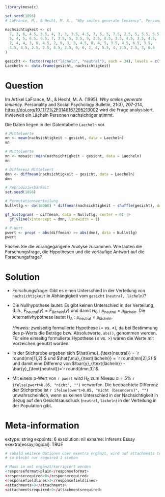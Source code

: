 ```r
library(mosaic)
```


```r
set.seed(1896)
# LaFrance, M., & Hecht, M. A., "Why smiles generate leniency", Personality and Social Psychology Bulletin, 21, 1995, 207-214.

nachsichtigkeit <- c(
  7, 3, 6, 4.5, 3.5, 4, 3, 3, 3.5, 4.5, 7, 5, 5, 7.5, 2.5, 5, 5.5, 5.5, 
  5, 4, 5, 6.5, 6.5, 7, 3.5, 5, 3.5, 9, 2.5, 8.5, 3.5, 4.5, 3.5, 4.5, 
  2, 4, 4, 3, 6, 4.5, 2, 6, 3, 3, 4.5, 8, 4, 5, 3.5, 4.5, 6.5, 3.5, 
  4.5, 4.5, 2.5, 2.5, 4.5, 2.5, 6, 6, 2, 4, 5.5, 4, 2.5, 2.5, 3, 6.5
)

gesicht <- factor(rep(c("lächeln", "neutral"), each = 34), levels = c("neutral", "lächeln"))
Laecheln <- data.frame(gesicht, nachsichtigkeit)
```


Question
========

Im Artikel LaFrance, M., & Hecht, M. A. (1995). *Why smiles generate leniency*. Personality and Social Psychology Bulletin, 21(3), 207-214, [https://doi.org/10.1177%2F0146167295213002](https://doi.org/10.1177%2F0146167295213002) wird die Frage analysisiert, inwieweit ein Lächeln Personen nachsichtiger stimmt.

Die Daten liegen in der Datentabelle `Laecheln` vor.

```r
# Mittelwerte
mn <- mean(nachsichtigkeit ~ gesicht, data = Laecheln)
mn
```

```r
# Mittelwerte
mn <- mosaic::mean(nachsichtigkeit ~ gesicht, data = Laecheln)
mn
```

```r
# Differenz Mittelwert
dmn <- diffmean(nachsichtigkeit ~ gesicht, data = Laecheln)
dmn 

# Reproduzierbarkeit
set.seed(1896)

# Permutationsverteilung
Nullvtlg <- do(10000) * diffmean(nachsichtigkeit ~ shuffle(gesicht), data = Laecheln)

gf_histogram( ~ diffmean, data = Nullvtlg, center = 0) |>
  gf_vline(xintercept = dmn, linewidth = 1)

# P-Wert
pwert <- prop( ~ abs(diffmean) >= abs(dmn), data = Nullvtlg)
pwert
```


Fassen Sie die vorangegangene Analyse zusammen. Wie lauten die Forschungsfrage, die Hypothesen und die vorläufige Antwort auf die Forschungsfrage?

Solution
========

- Forschungsfrage: Gibt es einen Unterschied in der Verteilung von `nachsichtigkeit` in Abhängigkeit vom  `gesicht` (`neutral, lächeln`)?

- Die Nullhypothese lautet: Es gibt keinen Unterschied in der Verteilung, d. h., $F_{\text{neutral}}(y)=F_{\text{lächeln}}(y)$ und damit $H_0: \mu_{\text{neutral}}=\mu_{\text{lächeln}}$. Die Alternativhypothese lautet $H_A: \mu_{\text{neutral}}\neq \mu_{\text{lächeln}}$.

  *Hinweis:* zweiseitig formulierte Hypothese ($=$ vs. $\neq$), da bei Bestimmung des p-Werts die Beträge bzw. Absolutwerte, `abs()`, genommen werden. Für eine einseitig formulierte Hypothese ($\leq$ vs. $>$) wären die Werte mit Vorzeichen genutzt worden.

- In der Stichprobe ergeben sich $\hat{\mu}_{\text{neutral}} = `r round(mn[1],2)`$ und $\hat{\mu}_{\text{lächeln}} = `r round(mn[2],2)`$ und damit eine Differenz von $\bar{y}_{\text{lächeln}} - \bar{y}_{\text{neutral}}=`r round(dmn,3)`$.

- Mit einem p-Wert von `r pwert` wird $H_0$ zum Niveau $\alpha = 5\%$ `r ifelse(pwert>0.05, "nicht", "")` verworfen. Die beobachtete Differenz der Stichprobe ist `r ifelse(pwert>0.05, "nicht (besonders)", "")` unwahrscheinlich, wenn es keinen Unterschied in der Nachsichtigkeit in Bezug auf den Gesichtsausdruck (`neutral`, `lächeln`) in der Verteilung in der Population gibt.


Meta-information
================
extype: string
expoints: 6
exsolution: nil
exname: Inferenz Essay
exextra[essay,logical]: TRUE

```r
# sobald weitere Optionen über exextra ergänzt, wird auf attachments true umgeschaltet
# so bleibt nur required 1 stehen

# Muss in xml ergänzt/korrigiert werden
<responseformat>plain</responseformat>
<responserequired>0</responserequired>
<responsefieldlines>3</responsefieldlines>
<attachments>0</attachments>
<attachmentsrequired>0</attachmentsrequired>

```
